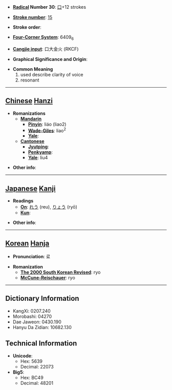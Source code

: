 * '''[[Wiktionary:Chinese radical index| Radical]] Number 30''': [[Wiktionary:Chinese radical index 口|口]]+12 strokes

* '''[[Wiktionary:Chinese total strokes index|Stroke number]]''': [[Wiktionary:Chinese total strokes index 15|15]]

* '''Stroke order''': 

* '''[[Wiktionary:Chinese four corner index|Four-Corner System]]''': 6409<sub>6</sub>

* '''[[Wiktionary:Chinese Cangjie index|Cangjie input]]''': 口大金火 (RKCF)

* '''Graphical Significance and Origin''': 

* '''Common Meaning'''
*#used describe clarity of voice
*# resonant


----

== [[Chinese]] [[Hanzi]] ==

* '''Romanizations'''
** '''[[Mandarin]]'''
*** '''[[Pinyin]]''': liáo (liao2)
*** '''[[Wade-Giles]]''': liao<sup>2</sup>
*** '''[[Yale]]''': 
** '''[[Cantonese]]'''
*** '''[[Jyutping]]''':
*** '''[[Penkyamp]]''': 
*** '''[[Yale]]''': liu4

* '''Other info''': 

----

== [[Japanese]] [[Kanji]] ==

* '''Readings'''
** '''[[On]]''': [[れう]] (reu), [[りょう]] (ryō)
** '''[[Kun]]''': 

* '''Other info''':  

----

== [[Korean]] [[Hanja]] ==

* '''Pronunciation''': 료

* '''Romanization'''
** '''[[The 2000 South Korean Revised Romanization|The 2000 South Korean Revised]]''': ryo
** '''[[McCune-Reischauer]]''': ryo

----

== Dictionary Information ==

* KangXi: 0207.240
* Morobashi: 04270
* Dae Jaweon: 0430.190
* Hanyu Da Zidian: 10682.130

== Technical Information ==

* '''Unicode''':
** Hex: 5639
** Decimal: 22073
* '''Big5''':
** Hex: BC49
** Decimal: 48201